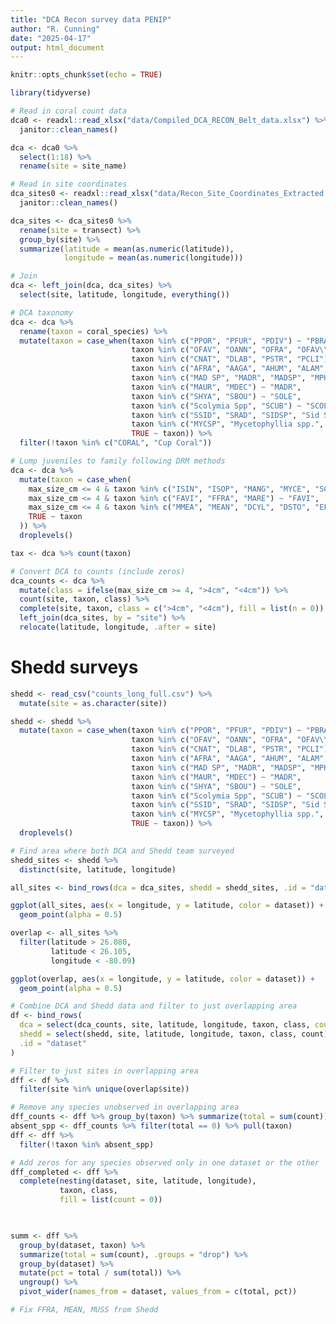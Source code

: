 ```yaml
---
title: "DCA Recon survey data PENIP"
author: "R. Cunning"
date: "2025-04-17"
output: html_document
---
```


```r
knitr::opts_chunk$set(echo = TRUE)
```

```r
library(tidyverse)
```

```r
# Read in coral count data
dca0 <- readxl::read_xlsx("data/Compiled_DCA_RECON_Belt_data.xlsx") %>%
  janitor::clean_names()

dca <- dca0 %>%
  select(1:18) %>%
  rename(site = site_name)

# Read in site coordinates
dca_sites0 <- readxl::read_xlsx("data/Recon_Site_Coordinates_Extracted.xlsx") %>%
  janitor::clean_names()

dca_sites <- dca_sites0 %>%
  rename(site = transect) %>%
  group_by(site) %>%
  summarize(latitude = mean(as.numeric(latitude)), 
            longitude = mean(as.numeric(longitude)))

# Join
dca <- left_join(dca, dca_sites) %>%
  select(site, latitude, longitude, everything())
```


```r
# DCA taxonomy
dca <- dca %>%
  rename(taxon = coral_species) %>%
  mutate(taxon = case_when(taxon %in% c("PPOR", "PFUR", "PDIV") ~ "PBRA",
                           taxon %in% c("OFAV", "OANN", "OFRA", "OFAV\\") ~ "ORBI",
                           taxon %in% c("CNAT", "DLAB", "PSTR", "PCLI") ~ "FAVI",
                           taxon %in% c("AFRA", "AAGA", "AHUM", "ALAM", "AGA SP") ~ "AGAR",
                           taxon %in% c("MAD SP", "MADR", "MADSP", "MPHA") ~ "MADR",
                           taxon %in% c("MAUR", "MDEC") ~ "MADR",
                           taxon %in% c("SHYA", "SBOU") ~ "SOLE",
                           taxon %in% c("Scolymia Spp", "SCUB") ~ "SCOL",
                           taxon %in% c("SSID", "SRAD", "SIDSP", "Sid SP", "SID SP.", "SID SP") ~ "SIDE",
                           taxon %in% c("MYCSP", "Mycetophyllia spp.", "MLAM", "MALI") ~ "MYCE",
                           TRUE ~ taxon)) %>%
  filter(!taxon %in% c("CORAL", "Cup Coral"))

# Lump juveniles to family following DRM methods
dca <- dca %>%
  mutate(taxon = case_when(
    max_size_cm <= 4 & taxon %in% c("ISIN", "ISOP", "MANG", "MYCE", "SCOL") ~ "MUSS",
    max_size_cm <= 4 & taxon %in% c("FAVI", "FFRA", "MARE") ~ "FAVI",
    max_size_cm <= 4 & taxon %in% c("MMEA", "MEAN", "DCYL", "DSTO", "EFAS") ~ "MEAN",
    TRUE ~ taxon
  )) %>%
  droplevels()

tax <- dca %>% count(taxon)

# Convert DCA to counts (include zeros)
dca_counts <- dca %>%
  mutate(class = ifelse(max_size_cm >= 4, ">4cm", "<4cm")) %>%
  count(site, taxon, class) %>%
  complete(site, taxon, class = c(">4cm", "<4cm"), fill = list(n = 0)) %>%
  left_join(dca_sites, by = "site") %>%
  relocate(latitude, longitude, .after = site)
```

# Shedd surveys
```r
shedd <- read_csv("counts_long_full.csv") %>%
  mutate(site = as.character(site))

shedd <- shedd %>%
  mutate(taxon = case_when(taxon %in% c("PPOR", "PFUR", "PDIV") ~ "PBRA",
                           taxon %in% c("OFAV", "OANN", "OFRA", "OFAV\\") ~ "ORBI",
                           taxon %in% c("CNAT", "DLAB", "PSTR", "PCLI") ~ "FAVI",
                           taxon %in% c("AFRA", "AAGA", "AHUM", "ALAM", "AGA SP") ~ "AGAR",
                           taxon %in% c("MAD SP", "MADR", "MADSP", "MPHA") ~ "MADR",
                           taxon %in% c("MAUR", "MDEC") ~ "MADR",
                           taxon %in% c("SHYA", "SBOU") ~ "SOLE",
                           taxon %in% c("Scolymia Spp", "SCUB") ~ "SCOL",
                           taxon %in% c("SSID", "SRAD", "SIDSP", "Sid SP", "SID SP.", "SID SP") ~ "SIDE",
                           taxon %in% c("MYCSP", "Mycetophyllia spp.", "MLAM", "MALI") ~ "MYCE",
                           TRUE ~ taxon)) %>%
  droplevels()
```



```r
# Find area where both DCA and Shedd team surveyed
shedd_sites <- shedd %>%
  distinct(site, latitude, longitude)

all_sites <- bind_rows(dca = dca_sites, shedd = shedd_sites, .id = "dataset")

ggplot(all_sites, aes(x = longitude, y = latitude, color = dataset)) + 
  geom_point(alpha = 0.5)

overlap <- all_sites %>%
  filter(latitude > 26.080, 
         latitude < 26.105,
         longitude < -80.09)

ggplot(overlap, aes(x = longitude, y = latitude, color = dataset)) + 
  geom_point(alpha = 0.5)
```

```r
# Combine DCA and Shedd data and filter to just overlapping area
df <- bind_rows(
  dca = select(dca_counts, site, latitude, longitude, taxon, class, count = n),
  shedd = select(shedd, site, latitude, longitude, taxon, class, count),
  .id = "dataset"
) 

# Filter to just sites in overlapping area 
dff <- df %>%
  filter(site %in% unique(overlap$site))

# Remove any species unobserved in overlapping area
dff_counts <- dff %>% group_by(taxon) %>% summarize(total = sum(count)) %>% arrange(total)
absent_spp <- dff_counts %>% filter(total == 0) %>% pull(taxon)
dff <- dff %>%
  filter(!taxon %in% absent_spp)

# Add zeros for any species observed only in one dataset or the other
dff_completed <- dff %>%
  complete(nesting(dataset, site, latitude, longitude),
           taxon, class,
           fill = list(count = 0))
  


summ <- dff %>%
  group_by(dataset, taxon) %>%
  summarize(total = sum(count), .groups = "drop") %>%
  group_by(dataset) %>%
  mutate(pct = total / sum(total)) %>%
  ungroup() %>%
  pivot_wider(names_from = dataset, values_from = c(total, pct))

# Fix FFRA, MEAN, MUSS from Shedd

```

